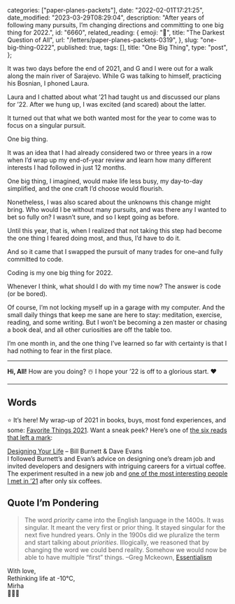 
  categories: ["paper-planes-packets"],
  date: "2022-02-01T17:21:25",
  date_modified: "2023-03-29T08:29:04",
  description:
    "After years of following many pursuits, I’m changing directions and committing to one big thing for 2022.",
  id: "6660",
  related_reading: {
    emoji: "💭",
    title: "The Darkest Question of All",
    url: "/letters/paper-planes-packets-0319",
  },
  slug: "one-big-thing-0222",
  published: true,
  tags: [],
  title: "One Big Thing",
  type: "post",
};


It was two days before the end of 2021, and G and I were out for a walk along the main river of Sarajevo. While G was talking to himself, practicing his Bosnian, I phoned Laura.

Laura and I chatted about what ’21 had taught us and discussed our plans for ’22. After we hung up, I was excited (and scared) about the latter.

It turned out that what we both wanted most for the year to come was to focus on a singular pursuit.

One big thing.

It was an idea that I had already considered two or three years in a row when I’d wrap up my end-of-year review and learn how many different interests I had followed in just 12 months.

One big thing, I imagined, would make life less busy, my day-to-day simplified, and the one craft I’d choose would flourish.

Nonetheless, I was also scared about the unknowns this change might bring. Who would I be without many pursuits, and was there any I wanted to bet so fully on? I wasn’t sure, and so I kept going as before.

Until this year, that is, when I realized that not taking this step had become the one thing I feared doing most, and thus, I’d have to do it.

And so it came that I swapped the pursuit of many trades for one–and fully committed to code.

Coding is my one big thing for 2022.

Whenever I think, what should I do with my time now? The answer is code (or be bored).

Of course, I’m not locking myself up in a garage with my computer. And the small daily things that keep me sane are here to stay: meditation, exercise, reading, and some writing. But I won’t be becoming a zen master or chasing a book deal, and all other curiosities are off the table too.

I’m one month in, and the one thing I’ve learned so far with certainty is that I had nothing to fear in the first place.

---

**Hi, All!** How are you doing? ☃️ I hope your ’22 is off to a glorious start. ❤️

---

## Words

⭐️ It’s here! My wrap-up of 2021 in books, buys, most fond experiences, and some: [Favorite Things 2021](/posts/favorite-things-2021/). Want a sneak peek? Here’s one of [the six reads that left a mark](/posts/favorite-things-2021#the-books-that-left-a-mark):

[Designing Your Life](/read-100-books#74-designing-your-life) – Bill Burnett & Dave Evans\
I followed Burnett’s and Evan’s advice on designing one’s dream job and invited developers and designers with intriguing careers for a virtual coffee. The experiment resulted in a new job and [one of the most interesting people I met in ’21](https://www.driesbos.com/) after only six coffees.

## Quote I’m Pondering

> The word _priority_ came into the English language in the 1400s. It was singular. It meant the very first or prior thing. It stayed singular for the next five hundred years. Only in the 1900s did we pluralize the term and start talking about _priorities_. Illogically, we reasoned that by changing the word we could bend reality. Somehow we would now be able to have multiple “first” things. –Greg Mckeown, [Essentialism](/read-100-books#51-essentialism)

With love,\
Rethinking life at -10°C,\
Mirha\
👩🏻‍💻
